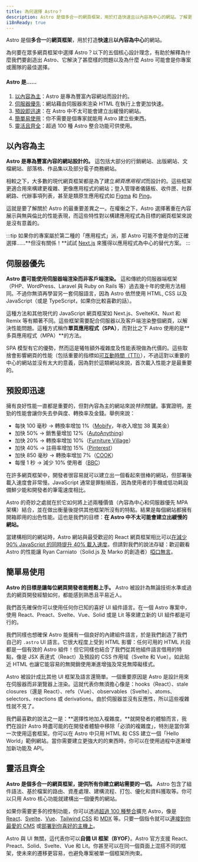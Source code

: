 ```yaml
---
title: 為何選擇 Astro？
description: Astro 是個多合一的網頁框架，用於打造快速且以內容為中心的網站。了解更多。
i18nReady: true
---
```


Astro 是個**多合一**的**網頁框架**，用於打造**快速**且**以內容為中心**的網站。

為何要在眾多網頁框架中選擇 Astro？以下的五個核心設計理念，有助於解釋為什麼我們要創造出 Astro、它解決了甚麼樣的問題以及為什麼 Astro 可能會是你專案或團隊的最佳選擇。

#### Astro 是……

1. [以內容為主](#以內容為主)：Astro 是專為豐富內容網站而設計的。
2. [伺服器優先](#伺服器優先)：網站藉由伺服器來渲染 HTML 在執行上會更加快速。
3. [預設即迅速](#預設即迅速)：在 Astro 中不太可能會建立出緩慢的網站。
4. [簡單易使用](#簡單易使用)：你不需要是個專家就能用 Astro 建立些東西。
5. [靈活且齊全](#靈活且齊全)：超過 100 種 Astro 整合功能可供使用。


## 以內容為主

**Astro 是專為豐富內容的網站設計的。** 這包括大部分的行銷網站、出版網站、文檔網站、部落格、作品集以及部分電子商務網站。

相較之下，大多數的現代網頁框架都是為了建立*網頁應用程式*而設計的。這些框架更適合用來構建更複雜、更像應用程式的網站；登入管理者儀錶板、收件匣、社群網路、代辦事項列表，甚至是類原生應用程式如 [Figma](https://figma.com/) 和 [Ping](https://ping.gg/)。

這就是要了解關於 Astro 的最重要差異之一。在權衡之下，Astro 選擇著重在內容展示與無與倫比的性能表現，而這些特性對以構建應用程式為目標的網頁框架來說是沒有意義的。

:::tip
如果你的專案屬於第二種的「應用程式」派，那 Astro 可能不會是你的正確選擇……**但沒有關係！**試試 [Next.js](https://nextjs.org/) 來獲得以應用程式為中心的替代方案。
:::


## 伺服器優先

**Astro 盡可能使用伺服器端渲染而非客戶端渲染。** 這和傳統的伺服器端框架（PHP、WordPress、Laravel 與 Ruby on Rails 等）過去幾十年的使用方法相同。不過你無須再學習另一套伺服語言，因為 Astro 依然使用 HTML, CSS 以及 JavaScript（或是 TypeScript，如果你比較喜歡的話）。

這種方法和其他現代的 JavaScript 網頁框架如 Next.js、SvelteKit、Nuxt 和 Remix 等有顯著不同。這些框架需要配合伺服器以及客戶端渲染整個網頁，以解決性能問題。這種方式稱作**單頁應用程式（SPA）**，而對比之下 Astro 使用的是**多頁應用程式（MPA）**的方法。

SPA 模型有它的優勢，然而這是犧牲額外複雜度及性能表現做為代價的。這些取捨會影響網頁的性能（包括重要的指標如[可互動時間（TTI）](https://web.dev/interactive/)），不過這對以重要的中心的網站並沒有太大的意義，因為對於這類網站來說，首次載入性能才是最重要的。


## 預設即迅速

擁有良好性能一直都是重要的，但對內容為主的網站來說*特別*關鍵。事實證明，差勁的性能會讓你失去參與度、轉換率及金錢。舉例來說：

- 每快 100 毫秒 → 轉換率增加 1%（[Mobify](https://web.dev/why-speed-matters/)，年收入增加 38 萬美金）
- 加快 50% → 銷售量增加 12%（[AutoAnything](https://www.digitalcommerce360.com/2010/08/19/web-accelerator-revs-conversion-and-sales-autoanything/)）
- 加快 20% → 轉換率增加 10%（[Furniture Village](https://www.thinkwithgoogle.com/intl/en-gb/marketing-strategies/app-and-mobile/furniture-village-and-greenlight-slash-page-load-times-boosting-user-experience/)）
- 加快 40% → 註冊率增加 15%（[Pinterest](https://medium.com/pinterest-engineering/driving-user-growth-with-performance-improvements-cfc50dafadd7)）
- 加快 850 毫秒 → 轉換率增加 7%（[COOK](https://web.dev/why-speed-matters/)）
- 每慢 1 秒 → 減少 10% 使用者（[BBC](https://www.creativebloq.com/features/how-the-bbc-builds-websites-that-scale)）

在許多網頁框架中，開發者很容易就可以建立出一個看起來很棒的網站，但部署後載入速度會非常慢。JavaScript 通常是罪魁禍首，因為使用者的手機或低功耗設備鮮少能和開發者的筆電速度相比。

Astro 的奇妙之處就在於它如何將上述兩種價值（內容為中心和伺服器優先 MPA 架構）結合，並在做出衡量後提供其他框架所沒有的特點。結果是每個網站都擁有開箱即用的出色性能。這也是我們的目標：**在 Astro 中不太可能會建立出緩慢的網站。**

當建構相同的網站時，Astro 網站與最受歡迎的 React 網頁框架相比可以[在減少 90% JavaScript 的同時提升 40% 載入速度](https://twitter.com/t3dotgg/status/1437195415439360003)。但請對我們的說法存疑：歡迎觀看 Astro 的性能讓 Ryan Carniato（Solid.js 及 Marko 的創造者）[啞口無言](https://youtu.be/2ZEMb_H-LYE?t=8163)。


## 簡單易使用

**Astro 的目標是讓每位網頁開發者能輕鬆上手。** Astro 被設計為無論技術水準或過去的網頁開發經驗如何，都能感到熟悉且平易近人。

我們首先確保你可以使用任何你已知的喜好 UI 組件語言。在一個 Astro 專案中，使用 React、Preact、Svelte、Vue、Solid 或是 Lit 等來建立新的 UI 組件都是可行的。

我們同樣也想確保 Astro 能擁有一個良好的內建組件語言，於是我們創造了我們自己的 `.astro` UI 語言。它很大程度上受到 HTML 影響：任何可用的 HTML 片段都是一個有效的 Astro 組件！但它同樣也結合了我們從其他組件語言借用的特點，像是 JSX 表達式（React）及預設的 CSS 作用域（Svelte 和 Vue）。如此貼近 HTML 也讓它能容易的無開銷使用漸進增強及常見無障礙樣式。

Astro 被設計成比其他 UI 框架及語言還簡單。一個重要原因是 Astro 是設計用來在伺服器而非瀏覽器上渲染。這就代表你無須擔心像是：hooks（React）、stale closures（還是 React）、refs（Vue）、observables（Svelte）、atoms、selectors、reactions 或 derivations。由於伺服器並沒有反應性，所以這些複雜性就不見了。

我們最喜歡的說法之一是：**選擇性地加入複雜度。**就開發者的體驗而言，我們在設計 Astro 時盡可能的在開發者體驗中移除「必須的複雜度」，特別是當你第一次使用這套框架。你可以在 Astro 中只用 HTML 和 CSS 建立一個「Hello World」範例網站。當你需要建立更強大的的東西時，你可以在使用過程中逐漸增加新功能及 API。


## 靈活且齊全

**Astro 是個多合一的網頁框架，提供所有你建立網站需要的一切。** Astro 包含了組件語法、基於檔案的路由、資產處理、建構流程、打包、優化和資料獲取等。你可以只用 Astro 核心功能就建構出一個優秀的網站。

如果你需要更多的控制功能，你可以透過[超過 100 種整合](https://astro.build/integrations/)擴充 Astro，像是 [React](https://www.npmjs.com/package/@astrojs/react)、[Svelte](https://www.npmjs.com/package/@astrojs/svelte)、[Vue](https://www.npmjs.com/package/@astrojs/vue)、[Tailwind CSS](https://www.npmjs.com/package/@astrojs/tailwind) 和 [MDX](https://www.npmjs.com/package/@astrojs/mdx) 等。只要一個指令就可以[連接到你最愛的 CMS](/zh-tw/guides/cms/) 或[部署到你喜好的主機上](/zh-tw/guides/deploy/)。

Astro 與 UI 無關，這代表你可以**自備 UI 框架（BYOF）**。Astro 官方支援 React、Preact、Solid、Svelte、Vue 和 Lit。你甚至可以在同一個頁面上混搭不同的框架，使未來的遷移更容易，也避免專案被單一個框架所拘束。
